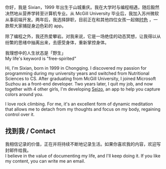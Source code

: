 
你好，我是 Sixian，1999 年出生于山城重庆。我在大学时与编程相遇，随后毅然决然地从营养学转至计算机专业。从 McGill University 毕业后，我加入苏州微软从事前端开发。两年后，我选择辞职，目前正在和其他四位女孩一起做[时色](https://www.xiaohongshu.com/user/profile/64a84ccf000000000a021851) ，一款帮大家捕捉身边色彩的 app。

除了编程之外，我还热爱攀岩。对我来说，它是一场绝佳的动态冥想，让我得以从纷繁的思绪中抽离出来，去感受身体，重新掌控身体。

<div className="flex items-center gap-4 md:my-10">
  <Avatar />
  <p>
    我理想中的人生状态是「野生」
    <br/>My life's keyword is "free-spirited"
  </p>
</div>

Hi, I'm Sixian, born in 1999 in Chongqing. I discovered my passion for
programming during my university years and switched from Nutritional Sciences
to CS. After graduating from McGill University, I joined Microsoft Suzhou as a
front-end developer. Two years later, I quit my job, and now together with 4 other girls, I'm developing [Seizo](https://www.xiaohongshu.com/user/profile/64a84ccf000000000a021851), an app to help you capture colors around you.

I love rock climbing. For me, it's an excellent form of dynamic meditation
that allows me to detach from my thoughts and focus on my body, regaining control
over it.

<h2>找到我 / Contact</h2>

<p>
  我相信记录的价值，正在并将持续不断地记录生活。如果你喜欢我的内容，欢迎写封<MyEmail>邮件</MyEmail>给我。
  <br />I believe in the value of documenting my life, and I'll keep doing it. If
  you like my content, you can write me an <MyEmail>email</MyEmail>.
</p>
